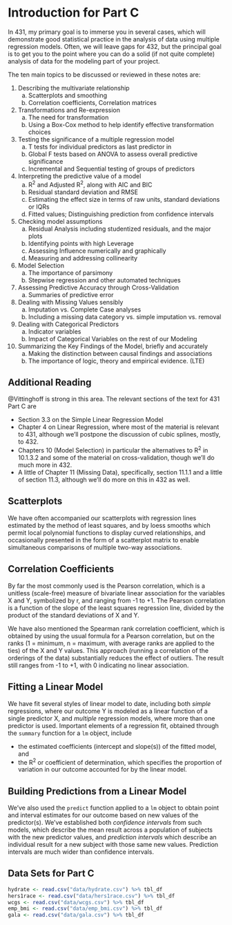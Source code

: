 # Introduction for Part C

In 431, my primary goal is to immerse you in several cases, which will demonstrate good statistical practice in the analysis of data using multiple regression models. Often, we will leave gaps for 432, but the principal goal is to get you to the point where you can do a solid (if not quite complete) analysis of data for the modeling part of your project.

The ten main topics to be discussed or reviewed in these notes are:

1.	Describing the multivariate relationship
    a.	Scatterplots and smoothing
    b.	Correlation coefficients, Correlation matrices
2.	Transformations and Re-expression
    a.	The need for transformation
    b.	Using a Box-Cox method to help identify effective transformation choices
3.	Testing the significance of a multiple regression model
    a.	T tests for individual predictors as last predictor in
    b.	Global F tests based on ANOVA to assess overall predictive significance
    c.	Incremental and Sequential testing of groups of predictors
4.	Interpreting the predictive value of a model
    a.	R^2^ and Adjusted R^2^, along with AIC and BIC 
    b.	Residual standard deviation and RMSE
    c.	Estimating the effect size in terms of raw units, standard deviations or IQRs
    d.	Fitted values; Distinguishing prediction from confidence intervals
5.	Checking model assumptions
    a.	Residual Analysis including studentized residuals, and the major plots
    b.	Identifying points with high Leverage
    c.	Assessing Influence numerically and graphically
    d.	Measuring and addressing collinearity
6.	Model Selection
    a.	The importance of parsimony
    b.	Stepwise regression and other automated techniques
7.	Assessing Predictive Accuracy through Cross-Validation
    a.	Summaries of predictive error
8.	Dealing with Missing Values sensibly
    a.	Imputation vs. Complete Case analyses
    b.	Including a missing data category vs. simple imputation vs. removal
9.	Dealing with Categorical Predictors
    a.	Indicator variables
    b.	Impact of Categorical Variables on the rest of our Modeling 
10.	Summarizing the Key Findings of the Model, briefly and accurately
    a.	Making the distinction between causal findings and associations
    b.	The importance of logic, theory and empirical evidence. (LTE)

## Additional Reading 

@Vittinghoff is strong in this area. The relevant sections of the text for 431 Part C are

- Section 3.3 on the Simple Linear Regression Model
- Chapter 4 on Linear Regression, where most of the material is relevant to 431, although we'll postpone the discussion of cubic splines, mostly, to 432.
- Chapters 10 (Model Selection) in particular the alternatives to R^2^ in 10.1.3.2 and some of the material on cross-validation, though we'll do much more in 432.
- A little of Chapter 11 (Missing Data), specifically, section 11.1.1 and a little of section 11.3, although we'll do more on this in 432 as well.

## Scatterplots

We have often accompanied our scatterplots with regression lines estimated by the method of least squares, and by loess smooths which permit local polynomial functions to display curved relationships, and occasionally presented in the form of a scatterplot matrix to enable simultaneous comparisons of multiple two-way associations.

## Correlation Coefficients

By far the most commonly used is the Pearson correlation, which is a unitless (scale-free) measure of bivariate linear association  for the variables X and Y, symbolized by r, and ranging from -1 to +1. The Pearson correlation is a function of the slope of the least squares regression line, divided by the product of the standard deviations of X and Y.

We have also mentioned the Spearman rank correlation coefficient, which is obtained by using the usual formula for a Pearson correlation, but on the ranks (1 = minimum, n = maximum, with average ranks are applied to the ties) of the X and Y values. This approach (running a correlation of the orderings of the data) substantially reduces the effect of outliers. The result still ranges from -1 to +1, with 0 indicating no linear association.

## Fitting a Linear Model

We have fit several styles of linear model to date, including both *simple* regressions, where our outcome Y is modeled as a linear function of a single predictor X, and *multiple* regression models, where more than one predictor is used. Important elements of a regression fit, obtained through the `summary` function for a `lm` object, include

- the estimated coefficients (intercept and slope(s)) of the fitted model, and 
- the R^2^ or coefficient of determination, which specifies the proportion of variation in our outcome accounted for by the linear model.

## Building Predictions from a Linear Model

We've also used the `predict` function applied to a `lm` object to obtain point and interval estimates for our outcome based on new values of the predictor(s). We've established both *confidence intervals* from such models, which describe the mean result across a population of subjects with the new predictor values, and *prediction intervals* which describe an individual result for a new subject with those same new values. Prediction intervals are much wider than confidence intervals.

## Data Sets for Part C

```r
hydrate <- read.csv("data/hydrate.csv") %>% tbl_df
hers1race <- read.csv("data/hers1race.csv") %>% tbl_df
wcgs <- read.csv("data/wcgs.csv") %>% tbl_df
emp_bmi <- read.csv("data/emp_bmi.csv") %>% tbl_df
gala <- read.csv("data/gala.csv") %>% tbl_df
```

